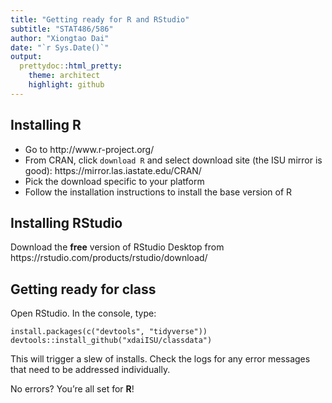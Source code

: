 ```yaml
---
title: "Getting ready for R and RStudio"
subtitle: "STAT486/586"
author: "Xiongtao Dai"
date: "`r Sys.Date()`"
output:
  prettydoc::html_pretty:
    theme: architect
    highlight: github
---
```


## Installing R

- Go to http://www.r-project.org/
- From CRAN, click `download R` and select download site (the ISU mirror is good): https://mirror.las.iastate.edu/CRAN/
- Pick the download specific to your platform
- Follow the installation instructions to install the base version of R


## Installing RStudio

Download the **free** version of RStudio Desktop from https://rstudio.com/products/rstudio/download/

## Getting ready for class

Open RStudio. In the console, type:

```
install.packages(c("devtools", "tidyverse"))
devtools::install_github("xdaiISU/classdata")
```

This will trigger a slew of installs. Check the logs for any error messages that need to be addressed individually.

No errors? You're all set for **R**!
